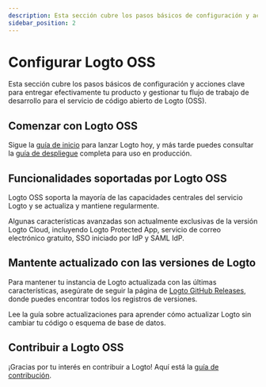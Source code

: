 ```yaml
---
description: Esta sección cubre los pasos básicos de configuración y acciones clave para entregar efectivamente tu producto y gestionar tu flujo de trabajo de desarrollo para el servicio de código abierto de Logto (OSS).
sidebar_position: 2
---
```


# Configurar Logto OSS

Esta sección cubre los pasos básicos de configuración y acciones clave para entregar efectivamente tu producto y gestionar tu flujo de trabajo de desarrollo para el servicio de código abierto de Logto (OSS).

## Comenzar con Logto OSS

Sigue la [guía de inicio](/logto-oss/get-started-with-oss/) para lanzar Logto hoy, y más tarde puedes consultar la [guía de despliegue](/logto-oss/deployment-and-configuration) completa para uso en producción.

## Funcionalidades soportadas por Logto OSS

Logto OSS soporta la mayoría de las capacidades centrales del servicio Logto y se actualiza y mantiene regularmente.

Algunas características avanzadas son actualmente exclusivas de la versión Logto Cloud, incluyendo Logto Protected App, servicio de correo electrónico gratuito, SSO iniciado por IdP y SAML IdP.

## Mantente actualizado con las versiones de Logto

Para mantener tu instancia de Logto actualizada con las últimas características, asegúrate de seguir la página de [Logto GitHub Releases](https://github.com/logto-io/logto/releases), donde puedes encontrar todos los registros de versiones.

Lee la guía sobre actualizaciones para aprender cómo actualizar Logto sin cambiar tu código o esquema de base de datos.

## Contribuir a Logto OSS

¡Gracias por tu interés en contribuir a Logto! Aquí está la [guía de contribución](/logto-oss/contribution).
